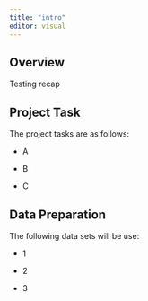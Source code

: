 ```yaml
---
title: "intro"
editor: visual
---
```


## Overview

Testing recap

## Project Task

The project tasks are as follows:

-   A

-   B

-   C

## Data Preparation

The following data sets will be use:

-   1

-   2

-   3
